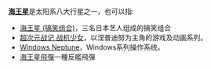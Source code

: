 '''[[海王星|海王星]]'''是太阳系八大行星之一，也可以指:
*[[海王星_(搞笑组合)|海王星 (搞笑组合)]]，三名日本艺人组成的搞笑组合
*[[超次元战记_战机少女|超次元战记 战机少女]]，以涅普迪努为主角的游戏及动画系列。
*[[Windows_Neptune|Windows Neptune]]，Windows系列操作系统。 
*[[海王星飛彈|海王星飛彈]]一種反艦飛彈

{{disambig|Cat=三字消歧义|T}}